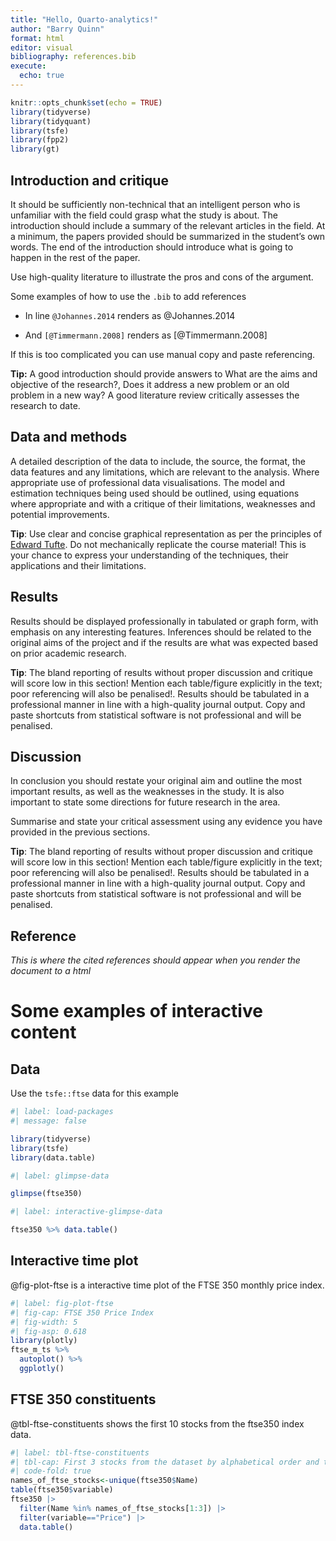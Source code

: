 ```yaml
---
title: "Hello, Quarto-analytics!"
author: "Barry Quinn"
format: html
editor: visual
bibliography: references.bib
execute:
  echo: true
---
```


```r
knitr::opts_chunk$set(echo = TRUE)
library(tidyverse) 
library(tidyquant)
library(tsfe)
library(fpp2)
library(gt)
```

## Introduction and critique

::: callout-tip
It should be sufficiently non-technical that an intelligent person who is unfamiliar with the field could grasp what the study is about. The introduction should include a summary of the relevant articles in the field. At a minimum, the papers provided should be summarized in the student's own words. The end of the introduction should introduce what is going to happen in the rest of the paper.

Use high-quality literature to illustrate the pros and cons of the argument.

Some examples of how to use the `.bib` to add references

-   In line `@Johannes.2014` renders as @Johannes.2014

-   And `[@Timmermann.2008]` renders as [@Timmermann.2008]

If this is too complicated you can use manual copy and paste referencing.

**Tip:** A good introduction should provide answers to What are the aims and objective of the research?, Does it address a new problem or an old problem in a new way? A good literature review critically assesses the research to date.
:::

## Data and methods

::: callout-tip
A detailed description of the data to include, the source, the format, the data features and any limitations, which are relevant to the analysis. Where appropriate use of professional data visualisations. The model and estimation techniques being used should be outlined, using equations where appropriate and with a critique of their limitations, weaknesses and potential improvements.

**Tip**: Use clear and concise graphical representation as per the principles of [Edward Tufte](https://thedoublethink.com/tuftes-principles-for-visualizing-quantitative-information/). Do not mechanically replicate the course material! This is your chance to express your understanding of the techniques, their applications and their limitations.
:::

## Results

::: callout-tip
Results should be displayed professionally in tabulated or graph form, with emphasis on any interesting features. Inferences should be related to the original aims of the project and if the results are what was expected based on prior academic research.

**Tip**: The bland reporting of results without proper discussion and critique will score low in this section! Mention each table/figure explicitly in the text; poor referencing will also be penalised!. Results should be tabulated in a professional manner in line with a high-quality journal output. Copy and paste shortcuts from statistical software is not professional and will be penalised.
:::

## Discussion

::: callout-tip
In conclusion you should restate your original aim and outline the most important results, as well as the weaknesses in the study. It is also important to state some directions for future research in the area.

Summarise and state your critical assessment using any evidence you have provided in the previous sections.

**Tip**: The bland reporting of results without proper discussion and critique will score low in this section! Mention each table/figure explicitly in the text; poor referencing will also be penalised!. Results should be tabulated in a professional manner in line with a high-quality journal output. Copy and paste shortcuts from statistical software is not professional and will be penalised.
:::

## Reference

*This is where the cited references should appear when you render the document to a html*

# Some examples of interactive content

## Data

Use the `tsfe::ftse` data for this example

```r
#| label: load-packages
#| message: false

library(tidyverse)
library(tsfe)
library(data.table)
```

```r
#| label: glimpse-data

glimpse(ftse350)
```

```r
#| label: interactive-glimpse-data

ftse350 %>% data.table()
```

## Interactive time plot

@fig-plot-ftse is a interactive time plot of the FTSE 350 monthly price index.

```r
#| label: fig-plot-ftse
#| fig-cap: FTSE 350 Price Index
#| fig-width: 5
#| fig-asp: 0.618
library(plotly)
ftse_m_ts %>%
  autoplot() %>%
  ggplotly()

```

## FTSE 350 constituents {.smaller}

@tbl-ftse-constituents shows the first 10 stocks from the ftse350 index data.

```r
#| label: tbl-ftse-constituents
#| tbl-cap: First 3 stocks from the dataset by alphabetical order and the market prices.
#| code-fold: true
names_of_ftse_stocks<-unique(ftse350$Name)
table(ftse350$variable)
ftse350 |>
  filter(Name %in% names_of_ftse_stocks[1:3]) |>
  filter(variable=="Price") |>
  data.table()
```
